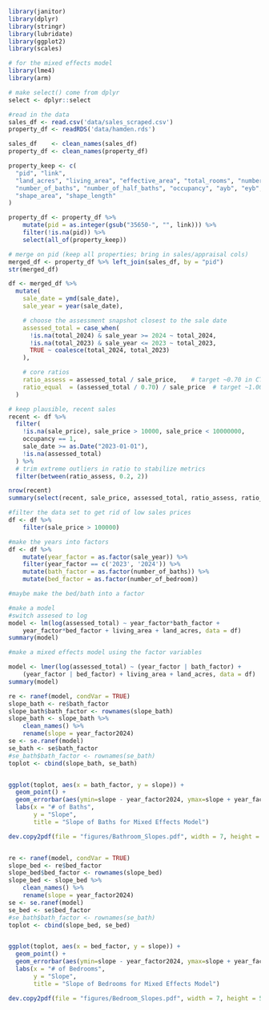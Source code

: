 ```r
library(janitor)
library(dplyr)
library(stringr)
library(lubridate)
library(ggplot2)
library(scales)

# for the mixed effects model
library(lme4)
library(arm)

# make select() come from dplyr
select <- dplyr::select

#read in the data
sales_df <- read.csv('data/sales_scraped.csv')
property_df <- readRDS('data/hamden.rds')

sales_df    <- clean_names(sales_df)
property_df <- clean_names(property_df)
```

```r
property_keep <- c(
  "pid", "link", 
  "land_acres", "living_area", "effective_area", "total_rooms", "number_of_bedroom",
  "number_of_baths", "number_of_half_baths", "occupancy", "ayb", "eyb",
  "shape_area", "shape_length"
)

property_df <- property_df %>%
    mutate(pid = as.integer(gsub("35650-", "", link))) %>%
    filter(!is.na(pid)) %>%
    select(all_of(property_keep))

# merge on pid (keep all properties; bring in sales/appraisal cols)
merged_df <- property_df %>% left_join(sales_df, by = "pid")
str(merged_df)
```

```r
df <- merged_df %>%
  mutate(
    sale_date = ymd(sale_date),
    sale_year = year(sale_date),

    # choose the assessment snapshot closest to the sale date
    assessed_total = case_when(
      !is.na(total_2024) & sale_year >= 2024 ~ total_2024,
      !is.na(total_2023) & sale_year <= 2023 ~ total_2023,
      TRUE ~ coalesce(total_2024, total_2023)
    ),

    # core ratios
    ratio_assess = assessed_total / sale_price,    # target ~0.70 in CT
    ratio_equal  = (assessed_total / 0.70) / sale_price  # target ~1.00
  )

# keep plausible, recent sales
recent <- df %>%
  filter(
    !is.na(sale_price), sale_price > 10000, sale_price < 10000000, 
    occupancy == 1,
    sale_date >= as.Date("2023-01-01"), 
    !is.na(assessed_total)
  ) %>%
  # trim extreme outliers in ratio to stabilize metrics
  filter(between(ratio_assess, 0.2, 2))

nrow(recent)
summary(select(recent, sale_price, assessed_total, ratio_assess, ratio_equal))
```

```r
#filter the data set to get rid of low sales prices
df <- df %>%
    filter(sale_price > 100000)

#make the years into factors
df <- df %>%
    mutate(year_factor = as.factor(sale_year)) %>%
    filter(year_factor == c('2023', '2024')) %>%
    mutate(bath_factor = as.factor(number_of_baths)) %>%
    mutate(bed_factor = as.factor(number_of_bedroom))

#maybe make the bed/bath into a factor

```

```r
#make a model
#switch assesed to log
model <- lm(log(assessed_total) ~ year_factor*bath_factor + 
    year_factor*bed_factor + living_area + land_acres, data = df)
summary(model)
```

```r
#make a mixed effects model using the factor variables

model <- lmer(log(assessed_total) ~ (year_factor | bath_factor) + 
    (year_factor | bed_factor) + living_area + land_acres, data = df)
summary(model)

re <- ranef(model, condVar = TRUE)
slope_bath <- re$bath_factor
slope_bath$bath_factor <- rownames(slope_bath)
slope_bath <- slope_bath %>%
    clean_names() %>%
    rename(slope = year_factor2024)
se <- se.ranef(model)
se_bath <- se$bath_factor
#se_bath$bath_factor <- rownames(se_bath)
toplot <- cbind(slope_bath, se_bath)


ggplot(toplot, aes(x = bath_factor, y = slope)) +
  geom_point() +
  geom_errorbar(aes(ymin=slope - year_factor2024, ymax=slope + year_factor2024)) +
  labs(x = "# of Baths",
       y = "Slope",
       title = "Slope of Baths for Mixed Effects Model")

dev.copy2pdf(file = "figures/Bathroom_Slopes.pdf", width = 7, height = 5)


re <- ranef(model, condVar = TRUE)
slope_bed <- re$bed_factor
slope_bed$bed_factor <- rownames(slope_bed)
slope_bed <- slope_bed %>%
    clean_names() %>%
    rename(slope = year_factor2024)
se <- se.ranef(model)
se_bed <- se$bed_factor
#se_bath$bath_factor <- rownames(se_bath)
toplot <- cbind(slope_bed, se_bed)


ggplot(toplot, aes(x = bed_factor, y = slope)) +
  geom_point() +
  geom_errorbar(aes(ymin=slope - year_factor2024, ymax=slope + year_factor2024)) +
  labs(x = "# of Bedrooms",
       y = "Slope",
       title = "Slope of Bedrooms for Mixed Effects Model")

dev.copy2pdf(file = "figures/Bedroom_Slopes.pdf", width = 7, height = 5)
```